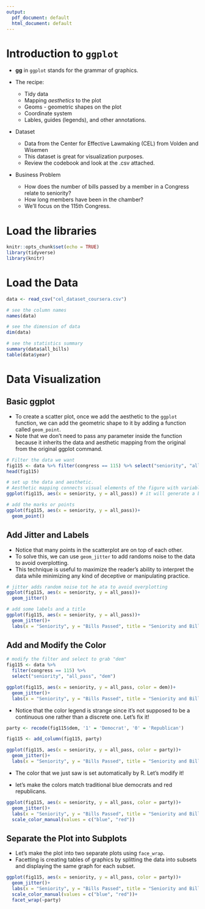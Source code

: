 ```yaml
---
output:
  pdf_document: default
  html_document: default
---
```

# Introduction to `ggplot` 

- __gg__ in `ggplot` stands for the grammar of graphics.

- The recipe: 
  - Tidy data
  - Mapping _aesthetics_ to the plot
  - Geoms - geometric shapes on the plot
  - Coordinate system
  - Lables, guides (legends), and other annotations. 

- Dataset
  - Data from the Center for Effective Lawmaking (CEL) from Volden and Wisemen
  - This dataset is great for visualization purposes.
  - Review the codebook and look at the .csv attached.

- Business Problem
  - How does the number of bills passed by a member in a Congress relate to seniority? 
  - How long members have been in the chamber?
  - We'll focus on the 115th Congress.
  
# Load the libraries
```r
knitr::opts_chunk$set(echo = TRUE)
library(tidyverse)
library(knitr)
```

# Load the Data
```r
data <- read_csv("cel_dataset_coursera.csv")

# see the column names
names(data)

# see the dimension of data
dim(data)

# see the statistics summary
summary(data$all_bills)
table(data$year)
```

# Data Visualization

## Basic ggplot

- To create a scatter plot, once we add the aesthetic to the `ggplot` function, we can add the geometric shape to it by adding a function called `geom_point`. 
- Note that we don't need to pass any parameter inside the function because it inherits the data and aesthetic mapping from the original from the original ggplot command.

```r
# Filter the data we want
fig115 <- data %>% filter(congress == 115) %>% select("seniority", "all_pass")
head(fig115)

# set up the data and aesthetic.
# Aesthetic mapping connects visual elements of the figure with variables in the data.
ggplot(fig115, aes(x = seniority, y = all_pass)) # it will generate a blank plot with x and y axis

# add the marks or points
ggplot(fig115, aes(x = seniority, y = all_pass))+
  geom_point()

```

## Add Jitter and Labels
- Notice that many points in the scatterplot are on top of each other. 
- To solve this, we can use `geom_jitter` to add randoms noise to the data to avoid overplotting. 
- This technique is useful to maximize the reader's ability to interpret the data while minimizing any kind of deceptive or manipulating practice.

```r
# jitter adds random noise tot he ata to avoid overplotting
ggplot(fig115, aes(x = seniority, y = all_pass))+
  geom_jitter()

# add some labels and a title
ggplot(fig115, aes(x = seniority, y = all_pass))+
  geom_jitter()+
  labs(x = "Seniority", y = "Bills Passed", title = "Seniority and Bills Passed in the 115th Congress")

```

## Add and Modify the Color

```r
# modify the filter and select to grab "dem"
fig115 <- data %>% 
  filter(congress == 115) %>%
  select("seniority", "all_pass", "dem")

ggplot(fig115, aes(x = seniority, y = all_pass, color = dem))+
  geom_jitter()+
  labs(x = "Seniority", y = "Bills Passed", title = "Seniority and Bills Passed in the 115th Congress")

```

- Notice that the color legend is strange since it's not supposed to be a continuous one rather than a discrete one. Let's fix it!

```r
party <- recode(fig115$dem, '1' = 'Democrat', '0' = 'Republican')

fig115 <- add_column(fig115, party)

ggplot(fig115, aes(x = seniority, y = all_pass, color = party))+
  geom_jitter()+
  labs(x = "Seniority", y = "Bills Passed", title = "Seniority and Bills Passed in the 115th Congress")
```

- The color that we just saw is set automatically by R. Let's modify it!

- let's make the colors match traditional blue democrats and red republicans.

```r
ggplot(fig115, aes(x = seniority, y = all_pass, color = party))+
  geom_jitter()+
  labs(x = "Seniority", y = "Bills Passed", title = "Seniority and Bills Passed in the 115th Congress")+
  scale_color_manual(values = c("blue", "red"))
```

## Separate the Plot into Subplots
- Let's make the plot into two separate plots using `face_wrap`.
- Facetting is creating tables of graphics by splitting the data into subsets and displaying the same graph for each subset.
```r
ggplot(fig115, aes(x = seniority, y = all_pass, color = party))+
  geom_jitter()+
  labs(x = "Seniority", y = "Bills Passed", title = "Seniority and Bills Passed in the 115th Congress")+
  scale_color_manual(values = c("blue", "red"))+
  facet_wrap(~party)
```